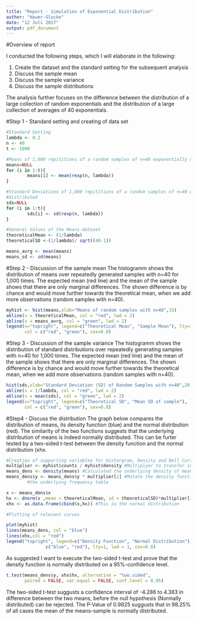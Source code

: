 ```yaml
---
title: "Report - Simulation of Exponential Distribution"
author: "Hauer-Glocke"
date: "12 Juli 2017"
output: pdf_document
---
```


#Overview of report

I conducted the following steps, which I will elaborate in the following:

1. Create the dataset and the standard setting for the subsequent analysis
2. Discuss the sample mean
3. Discuss the sample variance
4. Discuss the sample distributions

The analysis further focuses on the difference between the distribution of a large collection of random exponentials and the distribution of a large collection of averages of 40 exponentials.

#Step 1 - Standard setting and creating of data set

```r
#Standard Setting
lambda <- 0.2
n <- 40
t <- 1000

#Means of 1,000 repititions of a random samples of n=40 exponentially distributed
means=NULL
for (i in 1:t){
        means[i] <- mean(rexp(n, lambda))
}

#Standard Deviations of 1,000 repititions of a random samples of n=40 exponentially 
#distributed
sds=NULL
for (i in 1:t){
        sds[i] <- sd(rexp(n, lambda))
}

#General Values of the Means-dataset
theoreticalMean <- (1/lambda)
theoreticalSD <-(1/lambda)/ sqrt((40-1))

means_avrg <- mean(means)
means_sd <- sd(means)
```

#Step 2 - Discussion of the sample mean
The histogramm shows the distribution of means over repeatedly generated samples with n=40 for 1,000 times. The expected mean (red line) and the mean of the sample shows that there are only marginal differences. The shown difference is by chance and would move further towards the theoretical mean, when we add more observations (random samples with n=40).

```r
myhist <- hist(means,xlab="Means of random samples with n=40",15)
abline(v = theoreticalMean, col = "red", lwd = 2)
abline(v = means_avrg, col = "green", lwd = 2)
legend(x="topright", legend=c("Theoretical Mean", "Sample Mean"), lty=1, lwd=1, 
       col = c("red", "green"), cex=0.8)

```


#Step 3 - Discussion of the sample variance
The histogramm shows the distribution of standard distributions over repeatedly generating samples with n=40 for 1,000 times. The expected mean (red line) and the mean of the sample shows that there are only marginal differences. The shown difference is by chance and would move further towards the theoretical mean, when we add more observations (random samples with n=40).


```r
hist(sds,xlab="Standard Deviation (SD) of Random Samples with n=40",20)
abline(v = 1/lambda, col = "red", lwd = 2)
abline(v = mean(sds), col = "green", lwd = 2)
legend(x="topright", legend=c("Theoretical SD", "Mean SD of sample"), lty=1, lwd=1, 
       col = c("red", "green"), cex=0.8)

```

#Step4 - Discuss the distribution
The graph below compares the distribution of means, its density function (blue) and the normal distribution (red). The similarity of the two functions suggests that the underlying distribution of means is indeed normally distributed. This can be furter tested by a two-sided t-test between the density function and the normal distribution (xhx.

```r
#Creation of supporting variables for Historgram, Density and Bell Curve
multiplier <- myhist$counts / myhist$density #Multiplyer to transfer into frequency table.
means_dens <- density(means) #Calculated the underlying density of means
means_dens$y <- means_dens$y * multiplier[1] #Mutate the density function in refers to
        #the underlying frequency table

x <- means_dens$x
hx <- dnorm(x ,mean = theoreticalMean, sd = theoreticalSD)*multiplier[1]
xhx <- as.data.frame(cbind(x,hx)) #This is the normal distribution

```

```r
#Plotting of relevant curves

plot(myhist)
lines(means_dens, col = "blue")
lines(xhx,col = "red")
legend("topright", legend=c("Density Function", "Normal Distribution"), col =
               c("blue", "red"), lty=1, lwd = 1, cex=0.8)

```

As suggested I want to execute the two-sided t-test and prove that the density function is normally distributed on a 95%-confidence level.

```r
t.test(means_dens$y, xhx$hx, alternative = "two.sided",
       paired = FALSE, var.equal = FALSE, conf.level = 0.95)

```

The two-sided t-test suggusts a confidence interval of -4.286 to 4.383 in difference between the two means, before the null hypothesis (Normally distributed) can be rejected. The P-Value of 0.9825 suggusts that in 98.25% of all cases the mean of the means-sample is normally distributed.